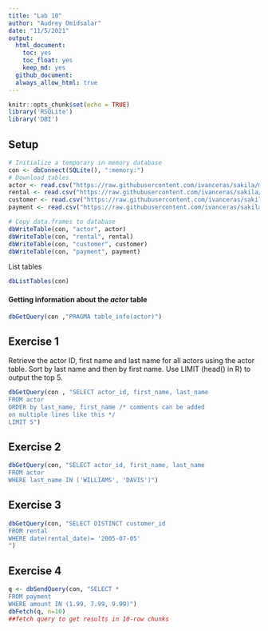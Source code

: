 ```yaml
---
title: "Lab 10"
author: "Audrey Omidsalar"
date: "11/5/2021"
output:
  html_document:
    toc: yes
    toc_float: yes
    keep_md: yes
  github_document:
  always_allow_html: true
---
```


```r
knitr::opts_chunk$set(echo = TRUE)
library('RSQLite')
library('DBI')
```

## Setup
```r
# Initialize a temporary in memory database
con <- dbConnect(SQLite(), ":memory:")
# Download tables
actor <- read.csv("https://raw.githubusercontent.com/ivanceras/sakila/master/csv-sakila-db/actor.csv")
rental <- read.csv("https://raw.githubusercontent.com/ivanceras/sakila/master/csv-sakila-db/rental.csv")
customer <- read.csv("https://raw.githubusercontent.com/ivanceras/sakila/master/csv-sakila-db/customer.csv")
payment <- read.csv("https://raw.githubusercontent.com/ivanceras/sakila/master/csv-sakila-db/payment_p2007_01.csv")

# Copy data.frames to database
dbWriteTable(con, "actor", actor)
dbWriteTable(con, "rental", rental)
dbWriteTable(con, "customer", customer)
dbWriteTable(con, "payment", payment)
```
List tables
```r
dbListTables(con)
```
#### Getting information about the *actor* table
```r
dbGetQuery(con ,"PRAGMA table_info(actor)")
```

## Exercise 1

Retrieve the actor ID, first name and last name for all actors using the actor table. Sort by last name and then by first name. Use LIMIT (head() in R) to output the top 5.

```r
dbGetQuery(con , "SELECT actor_id, first_name, last_name
FROM actor
ORDER by last_name, first_name /* comments can be added
on multiple lines like this */
LIMIT 5")
```

## Exercise 2

```r
dbGetQuery(con, "SELECT actor_id, first_name, last_name
FROM actor
WHERE last_name IN ('WILLIAMS', 'DAVIS')")
```

## Exercise 3

```r
dbGetQuery(con, "SELECT DISTINCT customer_id
FROM rental
WHERE date(rental_date)= '2005-07-05'
")
```

## Exercise 4

```r
q <- dbSendQuery(con, "SELECT *
FROM payment
WHERE amount IN (1.99, 7.99, 9.99)")
dbFetch(q, n=10)
##fetch query to get results in 10-row chunks
```

